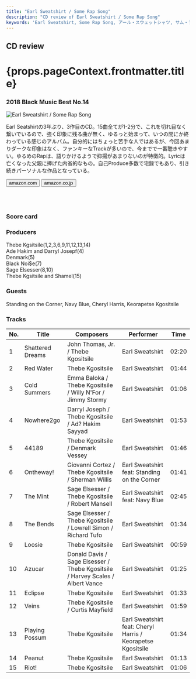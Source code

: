 ```yaml
---
title: "Earl Sweatshirt / Some Rap Song"
description: "CD review of Earl Sweatshirt / Some Rap Song"
keywords: 'Earl Sweatshirt, Some Rap Song, アール・スウェットシャツ, サム・ラップ・ソング'
---
```





<h2>CD review</h2>
<h1 className="h1--no--margin">{props.pageContext.frontmatter.title}</h1>
<h3><Link to="/best50/2018/">2018 Black Music Best No.14</Link></h3>

<Row  className="image-card-group">
	<Column colMd={"4"} colLg={"4"} noGutterMdLeft="">
       <ImageCard>

![Earl Sweatshirt / Some Rap Song](../../images/cd/earlsweatshirt3L.jpg)

</ImageCard>
	</Column>
	<Column colMd={"8"} colLg={"8"} noGutterMdLeft="">
	<p>
	Earl Seatshirtの3年ぶり、3作目のCD。15曲全てが1-2分で、これを切れ目なく繋いでいるので、強く印象に残る曲が無く、ゆるっと始まって、いつの間にか終わっている感じのアルバム。自分的にはちょっと苦手な人ではあるが、今回あまりダークな印象はなく、ファンキーなTrackが多いので、今までで一番聴きやすい。ゆるめのRapは、語りかけるようで抑揚があまりないのが特徴的。Lyricは亡くなった父親に捧げた内省的なもの。自己Produce多数で宅録でもあり、引き続きパーソナルな作品となっている。
	</p>
    <div>
	  <Button href="https://amzn.to/3fWme1b" kind="primary" size="small" renderIcon={ArrowUpRight24}>
      amazon.com
      </Button>
      <Button href="https://amzn.to/2NG1eQt" kind="secondary" size="small" renderIcon={ArrowUpRight24}>
      amazon.co.jp
      </Button>
	</div>
	<a style="display:inline-block;overflow:hidden;background:url(https://linkmaker.itunes.apple.com/ja-jp/lockup.svg?releaseDate=2018-11-30&kind=album&bubble=apple_music&style=mono-black) no-repeat;width:180px;height:45px;" href="https://geo.music.apple.com/jp/album/some-rap-songs/1442399872?mt=1&app=music&ls=1&at=11lcug"></a>
	<a style="display:inline-block;overflow:hidden;background:url(https://linkmaker.itunes.apple.com/ja-jp/badge-lrg.svg?releaseDate=2018-11-30T00:00:00Z&kind=album&bubble=itunes_music) no-repeat;width:140px;height:45px;" href="https://geo.music.apple.com/jp/album/some-rap-songs/1442399872?app=itunes&at=11lcug"></a>
	</Column>
</Row>
<Row >
	<Column colMd={"4"} colLg={"4"} noGutterMdLeft="">
<div>
    <h3>Score card</h3>
	<SliderJS1 value="1" />
    <SliderJS2 value="1" />
	<SliderJS3 value="2" />
    <SliderJS4 value="8" />
</div>
</Column>
<Column colMd={"8"} colLg={"8"} noGutterMdLeft="">
<div>
<h3>Producers</h3>
<p>
Thebe Kgsitsile(1,2,3,6,9,11,12,13,14)
<br/>Ade Hakim and Darryl Josepf(4)
<br/>Denmark(5)
<br/>Black Noi$e(7)
<br/>Sage Elsesser(8,10)
<br/>Thebe Kgsitsile and Shamel(15)
</p>
<h3>Guests</h3>
<p>
	Standing on the Corner, Navy Blue, Cheryl Harris, Keorapetse Kgositsile
</p>
</div>
</Column>
</Row>

<h3>Tracks</h3>

| No. |	 Title           |	 Composers                                                                    |	 Performer                                                  | Time	|
| --- |	---------------- | ------------------------------------------------------------------------------ | ----------------------------------------------------------- | ----- |
| 1	  |	Shattered Dreams | John Thomas, Jr. / Thebe Kgositsile                                            |	Earl Sweatshirt                                            	| 02:20 |
| 2	  |	Red Water        | Thebe Kgositsile                                                               |	Earl Sweatshirt                                            	| 01:44 |
| 3	  |	Cold Summers     | Emma Baloka / Thebe Kgositsile / Willy N'For / Jimmy Stormy                    |	Earl Sweatshirt                                            	| 01:06 |
| 4	  |	Nowhere2go       | Darryl Joseph / Thebe Kgositsile / Ad? Hakim Sayyad                            |	Earl Sweatshirt                                            	| 01:53 |
| 5	  |	44189            | Thebe Kgositsile / Denmark Vessey                                              |	Earl Sweatshirt                                            	| 01:46 |
| 6	  |	Ontheway!        | Giovanni Cortez / Thebe Kgositsile / Sherman Willis                            |	Earl Sweatshirt feat: Standing on the Corner               	| 01:41 |
| 7	  |	The Mint         | Sage Elsesser / Thebe Kgositsile / Robert Mansell                              |	Earl Sweatshirt feat: Navy Blue                            	| 02:45 |
| 8	  |	The Bends        | Sage Elsesser / Thebe Kgositsile / Lowrell Simon / Richard Tufo                |	Earl Sweatshirt                                            	| 01:34 |
| 9	  |	Loosie           | Thebe Kgositsile                                                               |	Earl Sweatshirt                                            	| 00:59 |
| 10  |	Azucar           | Donald Davis / Sage Elsesser / Thebe Kgositsile / Harvey Scales / Albert Vance |	Earl Sweatshirt                                            	| 01:25 |
| 11  |	Eclipse          | Thebe Kgositsile                                                               |	Earl Sweatshirt                                            	| 01:33 |
| 12  |	Veins            | Thebe Kgositsile / Curtis Mayfield                                             |	Earl Sweatshirt                                            	| 01:59 |
| 13  |	Playing Possum   | Thebe Kgositsile                                                               |	Earl Sweatshirt feat: Cheryl Harris / Keorapetse Kgositsile	| 01:34 |
| 14  |	Peanut           | Thebe Kgositsile                                                               |	Earl Sweatshirt                                            	| 01:13 |
| 15  |	Riot!            | Thebe Kgositsile                                                               |	Earl Sweatshirt                                            	| 01:06 |
